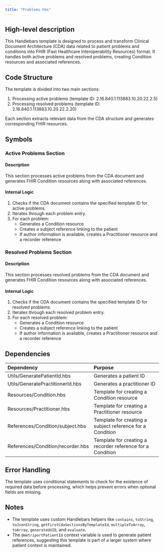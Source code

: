 ```yaml
---
title: "Problems.hbs"
---
```


## High-level description
This Handlebars template is designed to process and transform Clinical Document Architecture (CDA) data related to patient problems and conditions into FHIR (Fast Healthcare Interoperability Resources) format. It handles both active problems and resolved problems, creating Condition resources and associated references.

## Code Structure
The template is divided into two main sections:
1. Processing active problems (template ID: 2.16.840.1.113883.10.20.22.2.5)
2. Processing resolved problems (template ID: 2.16.840.1.113883.10.20.22.2.20)

Each section extracts relevant data from the CDA structure and generates corresponding FHIR resources.

## Symbols

### Active Problems Section
#### Description
This section processes active problems from the CDA document and generates FHIR Condition resources along with associated references.

#### Internal Logic
1. Checks if the CDA document contains the specified template ID for active problems.
2. Iterates through each problem entry.
3. For each problem:
   - Generates a Condition resource
   - Creates a subject reference linking to the patient
   - If author information is available, creates a Practitioner resource and a recorder reference

### Resolved Problems Section
#### Description
This section processes resolved problems from the CDA document and generates FHIR Condition resources along with associated references.

#### Internal Logic
1. Checks if the CDA document contains the specified template ID for resolved problems.
2. Iterates through each resolved problem entry.
3. For each resolved problem:
   - Generates a Condition resource
   - Creates a subject reference linking to the patient
   - If author information is available, creates a Practitioner resource and a recorder reference

## Dependencies
| Dependency | Purpose |
|:-----------|:--------|
| Utils/GeneratePatientId.hbs | Generates a patient ID |
| Utils/GeneratePractitionerId.hbs | Generates a practitioner ID |
| Resources/Condition.hbs | Template for creating a Condition resource |
| Resources/Practitioner.hbs | Template for creating a Practitioner resource |
| References/Condition/subject.hbs | Template for creating a subject reference for a Condition |
| References/Condition/recorder.hbs | Template for creating a recorder reference for a Condition |

## Error Handling
The template uses conditional statements to check for the existence of required data before processing, which helps prevent errors when optional fields are missing.

## Notes
- The template uses custom Handlebars helpers like `contains`, `toString`, `toJsonString`, `getFirstCdaSectionsByTemplateId`, `multipleToArray`, `toArray`, `generateUUID`, and `evaluate`.
- The `@metriportPatientId` context variable is used to generate patient references, suggesting this template is part of a larger system where patient context is maintained.